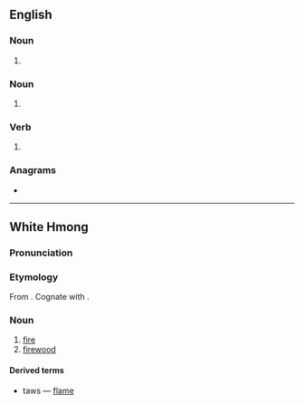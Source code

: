 {{also|tāws}}
==English==

===Noun===
{{en-noun|tawses}}

# {{alternative spelling of|en|tawse}}

===Noun===
{{head|en|noun form}}

# {{plural of|en|taw}}

===Verb===
{{head|en|verb form}}

# {{en-third-person singular of|taw}}

===Anagrams===
* {{anagrams|en|a=astw|'twas|ATWS|AWTs|S.W.A.T.|SWAT|Swat|TWAs|WSTA|sawt|staw|swat|was't|wast|wats}}

----

==White Hmong==

===Pronunciation===
{{mww-pron}}

===Etymology===
From {{etyl|hmx-pro|mww}} {{m|hmx-pro|*douX}}. Cognate with {{cog|ium|douz}}.

===Noun===
{{head|mww|noun}}

# [[fire]]
# [[firewood]]

====Derived terms====
* {{l|mww|nplaig|nplaim}} taws — [[flame]]